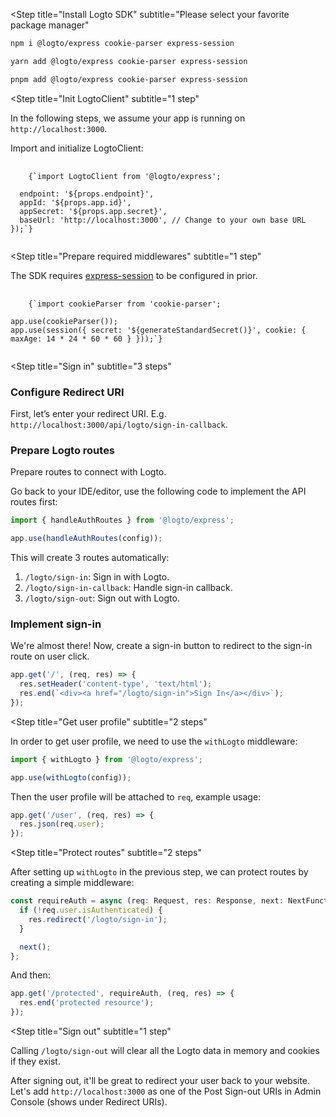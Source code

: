 
<Steps>

<Step
  title="Install Logto SDK"
  subtitle="Please select your favorite package manager"
>

<Tabs>
<TabItem value="npm" label="npm">

```bash
npm i @logto/express cookie-parser express-session
```

</TabItem>
<TabItem value="yarn" label="Yarn">

```bash
yarn add @logto/express cookie-parser express-session
```

</TabItem>
<TabItem value="pnpm" label="pnpm">

```bash
pnpm add @logto/express cookie-parser express-session
```

</TabItem>
</Tabs>
</Step>

<Step
  title="Init LogtoClient"
  subtitle="1 step"
>

<InlineNotification>
  In the following steps, we assume your app is running on <code>http://localhost:3000</code>.
</InlineNotification>

Import and initialize LogtoClient:

<pre>
  <code className="language-ts">
    {`import LogtoClient from '@logto/express';

  endpoint: '${props.endpoint}',
  appId: '${props.app.id}',
  appSecret: '${props.app.secret}',
  baseUrl: 'http://localhost:3000', // Change to your own base URL
});`}
  </code>
</pre>

</Step>

<Step
  title="Prepare required middlewares"
  subtitle="1 step"
>

The SDK requires [express-session](https://www.npmjs.com/package/express-session) to be configured in prior.

<pre>
  <code className="language-ts">
    {`import cookieParser from 'cookie-parser';

app.use(cookieParser());
app.use(session({ secret: '${generateStandardSecret()}', cookie: { maxAge: 14 * 24 * 60 * 60 } }));`}
  </code>
</pre>

</Step>

<Step
  title="Sign in"
  subtitle="3 steps"
>

### Configure Redirect URI

First, let’s enter your redirect URI. E.g. `http://localhost:3000/api/logto/sign-in-callback`.

<UriInputField name="redirectUris" />

### Prepare Logto routes

Prepare routes to connect with Logto.

Go back to your IDE/editor, use the following code to implement the API routes first:

```ts
import { handleAuthRoutes } from '@logto/express';

app.use(handleAuthRoutes(config));
```

This will create 3 routes automatically:

1. `/logto/sign-in`: Sign in with Logto.
2. `/logto/sign-in-callback`: Handle sign-in callback.
3. `/logto/sign-out`: Sign out with Logto.

### Implement sign-in

We're almost there! Now, create a sign-in button to redirect to the sign-in route on user click.

```ts
app.get('/', (req, res) => {
  res.setHeader('content-type', 'text/html');
  res.end(`<div><a href="/logto/sign-in">Sign In</a></div>`);
});
```

</Step>

<Step
  title="Get user profile"
  subtitle="2 steps"
>

In order to get user profile, we need to use the `withLogto` middleware:

```ts
import { withLogto } from '@logto/express';

app.use(withLogto(config));
```

Then the user profile will be attached to `req`, example usage:

```ts
app.get('/user', (req, res) => {
  res.json(req.user);
});
```

</Step>

<Step
  title="Protect routes"
  subtitle="2 steps"
>

After setting up `withLogto` in the previous step, we can protect routes by creating a simple middleware:

```ts
const requireAuth = async (req: Request, res: Response, next: NextFunction) => {
  if (!req.user.isAuthenticated) {
    res.redirect('/logto/sign-in');
  }

  next();
};
```

And then:

```ts
app.get('/protected', requireAuth, (req, res) => {
  res.end('protected resource');
});
```

</Step>

<Step
  title="Sign out"
  subtitle="1 step"
>

Calling `/logto/sign-out` will clear all the Logto data in memory and cookies if they exist.

After signing out, it'll be great to redirect your user back to your website. Let's add `http://localhost:3000` as one of the Post Sign-out URIs in Admin Console (shows under Redirect URIs).

</Step>

</Steps>

